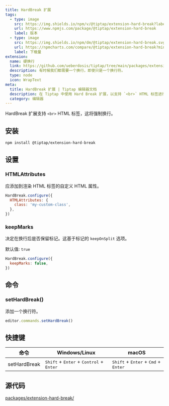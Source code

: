 ```yaml
---
title: HardBreak 扩展
tags:
  - type: image
    src: https://img.shields.io/npm/v/@tiptap/extension-hard-break?label=version
    url: https://www.npmjs.com/package/@tiptap/extension-hard-break
    label: 版本
  - type: image
    src: https://img.shields.io/npm/dm/@tiptap/extension-hard-break.svg
    url: https://npmcharts.com/compare/@tiptap/extension-hard-break?minimal=true
    label: 下载量
extension:
  name: 硬换行
  link: https://github.com/ueberdosis/tiptap/tree/main/packages/extension-hard-break
  description: 有时候我们都需要一个换行，即使只是一个换行符。
  type: node
  icon: WrapText
meta:
  title: HardBreak 扩展 | Tiptap 编辑器文档
  description: 在 Tiptap 中使用 Hard Break 扩展，以支持 `<br>` HTML 标签进行换行。在我们的文档中了解更多信息！
  category: 编辑器
---
```



HardBreak 扩展支持 `<br>` HTML 标签，这将强制换行。

<CodeDemo path="/Nodes/HardBreak" />

## 安装

```bash
npm install @tiptap/extension-hard-break
```

## 设置

### HTMLAttributes

应添加到渲染 HTML 标签的自定义 HTML 属性。

```js
HardBreak.configure({
  HTMLAttributes: {
    class: 'my-custom-class',
  },
})
```

### keepMarks

决定在换行后是否保留标记。这基于标记的 `keepOnSplit` 选项。

默认值: `true`

```js
HardBreak.configure({
  keepMarks: false,
})
```

## 命令

### setHardBreak()

添加一个换行符。

```js
editor.commands.setHardBreak()
```

## 快捷键

| 命令        | Windows/Linux                                                               | macOS                                                                   |
| ------------ | --------------------------------------------------------------------------- | ----------------------------------------------------------------------- |
| setHardBreak | <kbd>Shift</kbd> + <kbd>Enter</kbd> + <kbd>Control</kbd> + <kbd>Enter</kbd> | <kbd>Shift</kbd> + <kbd>Enter</kbd> + <kbd>Cmd</kbd> + <kbd>Enter</kbd> |

## 源代码

[packages/extension-hard-break/](https://github.com/ueberdosis/tiptap/blob/main/packages/extension-hard-break/)